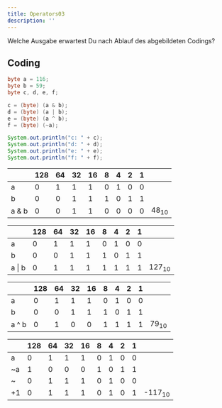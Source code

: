 ```yaml
---
title: Operators03
description: ''
---
```



Welche Ausgabe erwartest Du nach Ablauf des abgebildeten Codings?

## Coding

```java showLineNumbers
byte a = 116;
byte b = 59;
byte c, d, e, f;

c = (byte) (a & b);
d = (byte) (a | b);
e = (byte) (a ^ b);
f = (byte) (~a);

System.out.println("c: " + c);
System.out.println("d: " + d);
System.out.println("e: " + e);
System.out.println("f: " + f);
```

<Tabs>
  <TabItem value="a" label="-">

  </TabItem>
  <TabItem value="b" label="c">

|       | 128 | 64  | 32  | 16  | 8   | 4   | 2   | 1   |                 |
| ----- | --- | --- | --- | --- | --- | --- | --- | --- | --------------- |
| a     | 0   | 1   | 1   | 1   | 0   | 1   | 0   | 0   |                 |
| b     | 0   | 0   | 1   | 1   | 1   | 0   | 1   | 1   |                 |
| a & b | 0   | 0   | 1   | 1   | 0   | 0   | 0   | 0   | 48<sub>10</sub> |

  </TabItem>
  <TabItem value="d" label="d">

|        | 128 | 64  | 32  | 16  | 8   | 4   | 2   | 1   |                  |
| ------ | --- | --- | --- | --- | --- | --- | --- | --- | ---------------- |
| a      | 0   | 1   | 1   | 1   | 0   | 1   | 0   | 0   |                  |
| b      | 0   | 0   | 1   | 1   | 1   | 0   | 1   | 1   |                  |
| a \| b | 0   | 1   | 1   | 1   | 1   | 1   | 1   | 1   | 127<sub>10</sub> |

  </TabItem>
  <TabItem value="e" label="e">

|       | 128 | 64  | 32  | 16  | 8   | 4   | 2   | 1   |                 |
| ----- | --- | --- | --- | --- | --- | --- | --- | --- | --------------- |
| a     | 0   | 1   | 1   | 1   | 0   | 1   | 0   | 0   |                 |
| b     | 0   | 0   | 1   | 1   | 1   | 0   | 1   | 1   |                 |
| a ^ b | 0   | 1   | 0   | 0   | 1   | 1   | 1   | 1   | 79<sub>10</sub> |

  </TabItem>
  <TabItem value="f" label="f">

|     | 128 | 64  | 32  | 16  | 8   | 4   | 2   | 1   |                   |
| --- | --- | --- | --- | --- | --- | --- | --- | --- | ----------------- |
| a   | 0   | 1   | 1   | 1   | 0   | 1   | 0   | 0   |                   |
| ~a  | 1   | 0   | 0   | 0   | 1   | 0   | 1   | 1   |                   |
| ~   | 0   | 1   | 1   | 1   | 0   | 1   | 0   | 0   |                   |
| +1  | 0   | 1   | 1   | 1   | 0   | 1   | 0   | 1   | -117<sub>10</sub> |

  </TabItem>
</Tabs>
